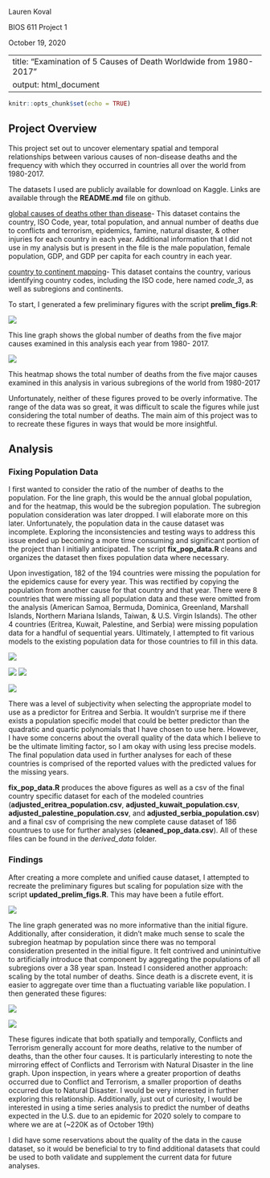 
Lauren Koval

BIOS 611 Project 1

October 19, 2020


---
title: "Examination of 5 Causes of Death Worldwide from 1980-2017"
output: html_document
---

```r
knitr::opts_chunk$set(echo = TRUE)
```

## Project Overview

This project set out to uncover elementary spatial and temporal relationships between various causes of non-disease deaths and the frequency with which they occurred in countries all over the world from 1980-2017.

The datasets I used are publicly available for download on Kaggle. Links are available through the **README.md** file on github.


[global causes of deaths other than disease](https://www.kaggle.com/tahminashoaib86/global-cause-of-the-deaths-other-than-diseases)-  This dataset contains the country, ISO Code, year, total population, and annual number of deaths due to conflicts and terrorism, epidemics, famine, natural disaster, & other injuries for each country in each year. Additional information that I did not use in my analysis but is present in the file is the male population, female population, GDP, and GDP per capita for each country in each year.

[country to continent mapping](https://www.kaggle.com/statchaitya/country-to-continent)-  This dataset contains the country, various identifying country codes, including the ISO code, here named *code_3*, as well as subregions and continents.


To start, I generated a few preliminary figures with the script **prelim_figs.R**:

![](figures/cause_line_prelim.png)

This line graph shows the global number of deaths from the five major causes examined in this analysis each year from 1980- 2017. 

![](figures/region_death_heat_prelim.png)

 This heatmap shows the total number of deaths from the five major causes examined in this analysis in various subregions of the world from 1980-2017

Unfortunately, neither of these figures proved to be overly informative. The range of the data was so great, it was difficult to scale the figures while just considering the total number of deaths. The main aim of this project was to to recreate these figures in ways that would be more insightful.


## Analysis

### Fixing Population Data

I first wanted to consider the ratio of the number of deaths to the population. For the line graph, this would be the annual global population, and for the heatmap, this would be the subregion population. The subregion population consideration was later dropped. I will elaborate more on this later. Unfortunately, the population data in the cause dataset was incomplete. Exploring the inconsistencies and testing ways to address this issue ended up becoming a more time consuming and significant portion of the project than I initially anticipated. The script **fix_pop_data.R** cleans and organizes the dataset then fixes population data where necessary. 

Upon investigation, 182 of the 194 countries were missing the population for the epidemics cause for every year. This was rectified by copying the population from another cause for that country and that year. There were 8 countries that were missing all population data and these were omitted from the analysis (American Samoa, Bermuda, Dominica, Greenland, Marshall Islands, Northern Mariana Islands, Taiwan, & U.S. Virgin Islands). The other 4 countries (Eritrea, Kuwait, Palestine, and Serbia) were missing population data for a handful of sequential years. Ultimately, I attempted to fit various models to the existing population data for those countries to fill in this data.

![](figures/eritrea_population.png)

![](figures/kuwait_population.png)
![](figures/palestine_population.png)

![](figures/serbia_population.png)

There was a level of subjectivity when selecting the appropriate model to use as a predictor for Eritrea and Serbia. It wouldn't surprise me if there exists a population specific model that could be better predictor than the quadratic and quartic polynomials that I have chosen to use here. However, I have some concerns about the overall quality of the data which I believe to be the ultimate limiting factor, so I am okay with using less precise models. The final population data used in further analyses for each of these countries is comprised of the reported values with the predicted values for the missing years.

**fix_pop_data.R** produces the above figures as well as a csv of the final country specific dataset for each of the modeled countries (**adjusted_eritrea_population.csv**, **adjusted_kuwait_population.csv**, **adjusted_palestine_population.csv**, and **adjusted_serbia_population.csv**) and a final csv of comprising the new complete cause dataset of 186 countrues to use for further analyses (**cleaned_pop_data.csv**). All of these files can be found in the *derived_data* folder. 


### Findings

After creating a more complete and unified cause dataset, I attempted to recreate the preliminary figures but scaling for population size with the script **updated_prelim_figs.R**. This may have been a futile effort. 

![](figures/deaths_population_ratio_line_graph.png)

The line graph generated was no more informative than the initial figure. Additionally, after consideration, it didn't make much sense to scale the subregion heatmap by population since there was no temporal consideration presented in the initial figure. It felt contrived and uninintuitive to artificially introduce that component by aggregating the populations of all subregions over a 38 year span. Instead I considered another approach: scaling by the total number of deaths. Since death is a discrete event, it is easier to aggregate over time than a fluctuating variable like population. I then generated these figures:

![](figures/deaths_ratio_line_graph.png)

![](figures/deaths_ratio_heatmap.png)

These figures indicate that both spatially and temporally, Conflicts and Terrorism generally account for more deaths, relative to the number of deaths, than the other four causes. It is particularly interesting to note the mirroring effect of Conflicts and Terrorism with Natural Disaster in the line graph. Upon inspection, in years where a greater proportion of deaths occurred due to Conflict and Terrorism, a smaller proportion of deaths occurred due to Natural Disaster. I would be very interested in further exploring this relationship. Additionally, just out of curiosity, I would be interested in using a time series analysis to predict the number of deaths expected in the U.S. due to an epidemic for 2020 solely to compare to where we are at (~220K as of October 19th) 

I did have some reservations about the quality of the data in the cause dataset, so it would be beneficial to try to find additional datasets that could be used to both validate and supplement the current data for future analyses.

